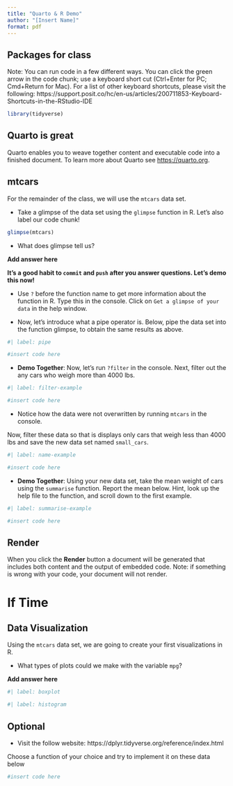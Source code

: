 ```yaml
---
title: "Quarto & R Demo"
author: "[Insert Name]"
format: pdf
---
```


## Packages for class

Note: You can run code in a few different ways. You can click the green arrow in the code chunk; use a keyboard short cut (Ctrl+Enter for PC; Cmd+Return for Mac). For a list of other keyboard shortcuts, please visit the following: https://support.posit.co/hc/en-us/articles/200711853-Keyboard-Shortcuts-in-the-RStudio-IDE

```r
library(tidyverse)
```

## Quarto is great

Quarto enables you to weave together content and executable code into a finished
document. To learn more about Quarto see <https://quarto.org>.

## mtcars

For the remainder of the class, we will use the `mtcars` data set.

-   Take a glimpse of the data set using the `glimpse` function in R. 
Let's also label our code chunk!

```r

glimpse(mtcars)

```

-   What does glimpse tell us?

**Add answer here**


**It's a good habit to `commit` and `push` after you answer questions. Let's demo this now!**

-   Use `?` before the function name to get more information about the function in R. Type this in the console. Click on `Get a glimpse of your data` in the help window. 

-   Now, let's introduce what a pipe operator is. Below, pipe the data set into the function glimpse, to obtain the same results as above. 

```r
#| label: pipe

#insert code here

```




-   **Demo Together**: Now, let's run `?filter` in the console. Next, filter out the any cars who weigh more than 4000 lbs.

```r
#| label: filter-example

#insert code here

```

-   Notice how the data were not overwritten by running `mtcars` in the console.

Now, filter these data so that is displays only cars that weigh less than 4000 lbs and save the new data set named `small_cars`.

```r
#| label: name-example

#insert code here

```

-   **Demo Together**: Using your new data set, take the mean weight of cars using the `summarise` function. Report the mean below. Hint, look up the help file to the function, and scroll down to the first example.

```r
#| label: summarise-example

#insert code here

```

## Render

When you click the **Render** button a document will be generated that includes both content and the output of embedded code. Note: if something is wrong with your code, your document will not render.



# If Time

## Data Visualization 

Using the `mtcars` data set, we are going to create your first visualizations in R. 

-   What types of plots could we make with the variable `mpg`? 

**Add answer here**


```r
#| label: boxplot

```

```r
#| label: histogram
```







## Optional

-   Visit the follow website: https://dplyr.tidyverse.org/reference/index.html

Choose a function of your choice and try to implement it on these data below

```r

#insert code here

```
